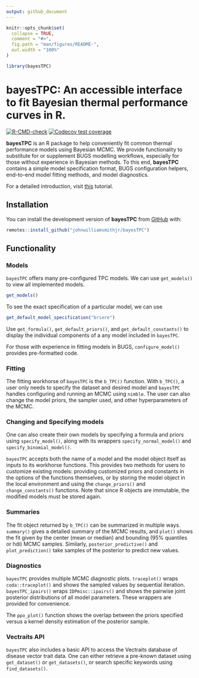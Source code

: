 ```yaml
---
output: github_document
---
```


<!-- README.md is generated from README.Rmd. Please edit that file -->

```r
knitr::opts_chunk$set(
  collapse = TRUE,
  comment = "#>",
  fig.path = "man/figures/README-",
  out.width = "100%"
)

library(bayesTPC)
```

# bayesTPC: An accessible interface to fit Bayesian thermal performance curves in R.

<!-- badges: start -->
[![R-CMD-check](https://github.com/johnwilliamsmithjr/bayesTPC/actions/workflows/R-CMD-check.yaml/badge.svg)](https://github.com/johnwilliamsmithjr/bayesTPC/actions/workflows/R-CMD-check.yaml)
[![Codecov test coverage](https://codecov.io/gh/johnwilliamsmithjr/bayesTPC/branch/master/graph/badge.svg)](https://app.codecov.io/gh/johnwilliamsmithjr/bayesTPC?branch=master)
<!-- badges: end -->

**bayesTPC** is an R package to help conveniently fit common thermal performance models using Bayesian MCMC. We provide functionality to substitute for or supplement BUGS modelling workflows, especially for those without experience in Bayesian methods. To this end, **bayesTPC** contains a simple model specification format, BUGS configuration helpers, end-to-end model fitting methods, and model diagnostics.

For a detailed introduction, visit [this](https://seansorek.github.io/bayesTPC/pages/intro.html) tutorial.

## Installation

You can install the development version of **bayesTPC** from [GitHub](https://github.com/) with:

``` r
remotes::install_github("johnwilliamsmithjr/bayesTPC")
```

## Functionality

### Models

`bayesTPC` offers many pre-configured TPC models. We can use `get_models()` to view all implemented models.
```r
get_models()
```

To see the exact specification of a particular model, we can use
```r
get_default_model_specification("briere")
```

Use `get_formula()`, `get_default_priors()`, and `get_default_constants()` to display the individual components of a any model included in `bayesTPC`.

For those with experience in fitting models in BUGS, `configure_model()` provides pre-formatted code.

### Fitting

The fitting workhorse of `bayesTPC` is the `b_TPC()` function. With `b_TPC()`, a user only needs to specify the dataset and desired model and `bayesTPC` handles configuring and running an MCMC using `nimble`. The user can also change the model priors, the sampler used, and other hyperparameters of the MCMC.

### Changing and Specifying models

One can also create their own models by specifying a formula and priors using `specify_model()`, along with its wrappers `specify_normal_model()` and `specify_binomial_model()`.

`bayesTPC` accepts both the name of a model and the model object itself as inputs to its workhorse functions. This provides two methods for users to customize existing models: providing customized priors and constants in the options of the functions themselves, or by storing the model object in the local environment and using the `change_priors()` and `change_constants()` functions. Note that since R objects are immutable, the modified models must be stored again.

### Summaries

The fit object returned by `b_TPC()` can be summarized in multiple ways. `summary()` gives a detailed summary of the MCMC results, and `plot()` shows the fit given by the center (mean or median) and bounding (95% quantiles or hdi) MCMC samples. Similarly, `posterior_predictive()` and `plot_prediction()` take samples of the posterior to predict new values.

### Diagnostics

`bayesTPC` provides multiple MCMC diagnostic plots. `traceplot()` wraps `coda::traceplot()` and shows the sampled values by sequential iteration. `bayesTPC_ipairs()` wraps `IDPmisc::ipairs()` and shows the pairwise joint posterior distributions of all model parameters. These wrappers are provided for convenience.

The `ppo_plot()` function shows the overlap between the priors specified versus a kernel density estimation of the posterior sample.

### Vectraits API

`bayesTPC` also includes a basic API to access the Vectraits database of disease vector trait data. One can either retrieve a pre-known dataset using `get_dataset()` or `get_datasets()`, or search specific keywords using `find_datasets()`.

